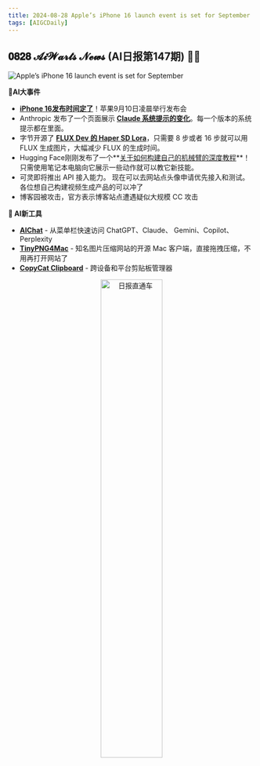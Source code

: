 ```yaml
---
title: 2024-08-28 Apple’s iPhone 16 launch event is set for September 
tags: [AIGCDaily]
---
```

## 𝟎𝟖𝟐𝟖 𝓐𝓲𝓦𝓪𝓻𝓽𝓼 𝓝𝓮𝔀𝓼 (AI日报第147期) 🧙📰 

![Apple’s iPhone 16 launch event is set for September](https://cdn.jsdelivr.net/gh/donttal/imgbed/img/iPhone%2016%20Launch%20Sept%20Screenshot.webp)

**🤯AI大事件**

- **[iPhone 16发布时间定了](https://www.theverge.com/2024/8/26/24223957/apple-iphone-16-launch-event-date-glowtime/?utm_source=Newsletter&utm_medium=social&utm_campaign=apple-iphone-16-launch-event-date-glowtime)**！苹果9月10日凌晨举行发布会
- Anthropic 发布了一个页面展示 **[Claude 系统提示的变化](https://x.com/op7418/status/1828365087801024862/?utm_source=Newsletter&utm_medium=social&utm_campaign=apple-iphone-16-launch-event-date-glowtime)**。每一个版本的系统提示都在里面。
- 字节开源了 **[FLUX Dev 的 Haper SD Lora](https://x.com/op7418/status/1828276971249508501/?utm_source=Newsletter&utm_medium=social&utm_campaign=apple-iphone-16-launch-event-date-glowtime)**，只需要 8 步或者 16 步就可以用 FLUX 生成图片，大幅减少 FLUX 的生成时间。
- Hugging Face刚刚发布了一个**[关于如何构建自己的机械臂的深度教程](https://x.com/FinanceYF5/status/1828325980236324893/?utm_source=Newsletter&utm_medium=social&utm_campaign=apple-iphone-16-launch-event-date-glowtime)**！只需使用笔记本电脑向它展示一些动作就可以教它新技能。
- 可灵即将推出 API 接入能力。 现在可以去网站点头像申请优先接入和测试。 各位想自己构建视频生成产品的可以冲了
- 博客园被攻击，官方表示博客站点遭遇疑似大规模 CC 攻击




**🧰 AI新工具**

- **[AIChat](https://www.chatbar.top/?utm_source=Newsletter&utm_medium=social&utm_campaign=apple-iphone-16-launch-event-date-glowtime)** - 从菜单栏快速访问 ChatGPT、Claude、 Gemini、Copilot、Perplexity
- **[TinyPNG4Mac](https://github.com/kyleduo/TinyPNG4Mac/?utm_source=Newsletter&utm_medium=social&utm_campaign=apple-iphone-16-launch-event-date-glowtime)** - 知名图片压缩网站的开源 Mac 客户端，直接拖拽压缩，不用再打开网站了
- **[CopyCat Clipboard](https://github.com/raj457036/copycat_clipboard/?utm_source=Newsletter&utm_medium=social&utm_campaign=apple-iphone-16-launch-event-date-glowtime)** - 跨设备和平台剪贴板管理器


<p align="center">
  <img src="https://cdn.jsdelivr.net/gh/donttal/imgbed/img/newletterss.png" alt="日报直通车" width="50%"/>
</p>
